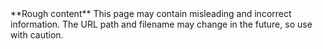 <div style={{ clear: "both", overflow: "auto", padding: "16px", border: "#BD271E 1px solid", marginBottom: "20px" }}>
  <div style={{ float: "left", width: "10%" }}>
    <DocText color="danger" >
      <DocIcon size="xl" type="alert" title="alert icon" />
    </DocText>
  </div>
  <div style={{ float: "left", width: "90%" }}>
    <DocText color="danger" >**Rough content**</DocText>
    <DocText color="danger" >
      This page may contain misleading and incorrect information.
      The URL path and filename may change in the future, so use with caution.
    </DocText>
  </div>
</div>